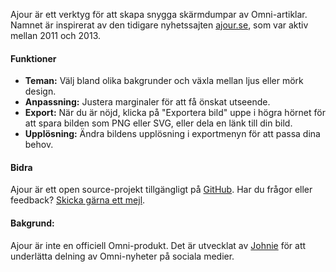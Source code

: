 Ajour är ett verktyg för att skapa snygga skärmdumpar av Omni-artiklar. Namnet är inspirerat av den tidigare nyhetssajten [ajour.se](https://ajour.se), som var aktiv mellan 2011 och 2013.

#### Funktioner

- **Teman:** Välj bland olika bakgrunder och växla mellan ljus eller mörk design.
- **Anpassning:** Justera marginaler för att få önskat utseende.
- **Export:** När du är nöjd, klicka på "Exportera bild" uppe i högra hörnet för att spara bilden som PNG eller SVG, eller dela en länk till din bild.
- **Upplösning:** Ändra bildens upplösning i exportmenyn för att passa dina behov.

#### Bidra

Ajour är ett open source-projekt tillgängligt på [GitHub](https://github.com/johnie/ajour). Har du frågor eller feedback? [Skicka gärna ett mejl](mailto:johnie@hjelm.im).

#### Bakgrund:

Ajour är inte en officiell Omni-produkt. Det är utvecklat av [Johnie](https://johnie.se) för att underlätta delning av Omni-nyheter på sociala medier. 
